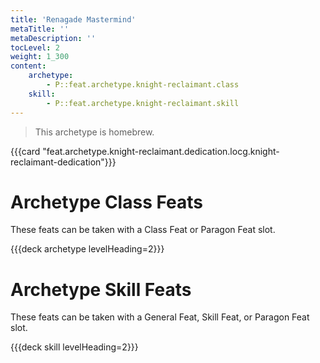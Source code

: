 ```yaml
---
title: 'Renagade Mastermind'
metaTitle: ''
metaDescription: ''
tocLevel: 2
weight: 1_300
content:
    archetype:
        - P::feat.archetype.knight-reclaimant.class
    skill:
        - P::feat.archetype.knight-reclaimant.skill
---
```




> This archetype is homebrew.

{{{card "feat.archetype.knight-reclaimant.dedication.locg.knight-reclaimant-dedication"}}}

# Archetype Class Feats

These feats can be taken with a Class Feat or Paragon Feat slot.

{{{deck archetype levelHeading=2}}}

# Archetype Skill Feats

These feats can be taken with a General Feat, Skill Feat, or Paragon Feat slot.

{{{deck skill levelHeading=2}}}
